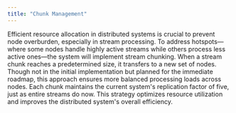 ```yaml
---
title: "Chunk Management"
---
```


Efficient resource allocation in distributed systems is crucial to prevent node overburden, especially in stream processing. To address hotspots—where some nodes handle highly active streams while others process less active ones—the system will implement stream chunking. When a stream chunk reaches a predetermined size, it transfers to a new set of nodes. Though not in the initial implementation but planned for the immediate roadmap, this approach ensures more balanced processing loads across nodes. Each chunk maintains the current system's replication factor of five, just as entire streams do now. This strategy optimizes resource utilization and improves the distributed system's overall efficiency.